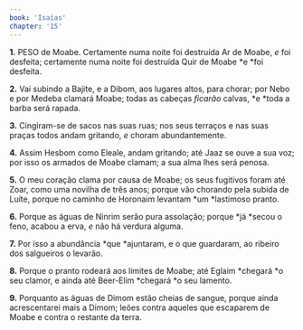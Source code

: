 ```yaml
---
book: 'Isaías'
chapter: '15'
---
```


**1.** PESO de Moabe. Certamente numa noite foi destruída Ar de Moabe, *e* foi desfeita; certamente numa noite foi destruída Quir de Moabe *e *foi desfeita.

**2.** Vai subindo a Bajite, e a Dibom, aos lugares altos, para chorar; por Nebo e por Medeba clamará Moabe; todas as cabeças *ficarão* calvas, *e *toda a barba será rapada.

**3.** Cingiram-se de sacos nas suas ruas; nos seus terraços e nas suas praças todos andam gritando, *e* choram abundantemente.

**4.** Assim Hesbom como Eleale, andam gritando; até Jaaz se ouve a sua voz; por isso os armados de Moabe clamam; a sua alma lhes será penosa.

**5.** O meu coração clama por causa de Moabe; os seus fugitivos foram até Zoar, como uma novilha de três anos; porque vão chorando pela subida de Luíte, porque no caminho de Horonaim levantam *um *lastimoso pranto.

**6.** Porque as águas de Ninrim serão pura assolação; porque *já *secou o feno, acabou a erva, *e* não há verdura alguma.

**7.** Por isso a abundância *que *ajuntaram, e o que guardaram, ao ribeiro dos salgueiros o levarão.

**8.** Porque o pranto rodeará aos limites de Moabe; até Eglaim *chegará *o seu clamor, e ainda até Beer-Elim *chegará *o seu lamento.

**9.** Porquanto as águas de Dimom estão cheias de sangue, porque ainda acrescentarei mais a Dimom; leões contra aqueles que escaparem de Moabe e contra o restante da terra.